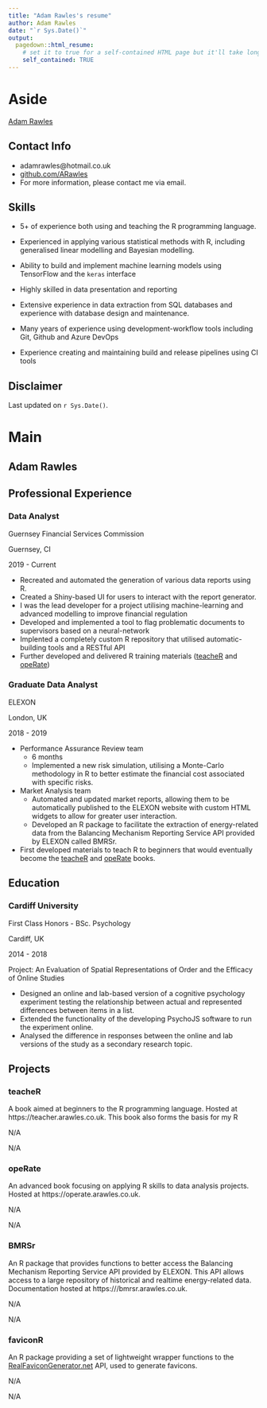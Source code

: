 ```yaml
---
title: "Adam Rawles's resume"
author: Adam Rawles
date: "`r Sys.Date()`"
output:
  pagedown::html_resume:
    # set it to true for a self-contained HTML page but it'll take longer to render
    self_contained: TRUE
---
```


Aside
================================================================================


[Adam Rawles](https://arawles.co.uk){width=80%}


Contact Info {#contact}
--------------------------------------------------------------------------------

- <i class="fa fa-envelope"></i> adamrawles@hotmail.co.uk
- <i class="fa fa-github"></i> [github.com/ARawles](https://github.com/ARawles)
- For more information, please contact me via email.


Skills {#skills}
--------------------------------------------------------------------------------

- 5+ of experience both using and teaching the R programming language.   

- Experienced in applying various statistical methods with R, including generalised linear modelling and Bayesian modelling.

- Ability to build and implement machine learning models using TensorFlow and the `keras` interface

- Highly skilled in data presentation and reporting

- Extensive experience in data extraction from SQL databases and experience with database design and maintenance. 

- Many years of experience using development-workflow tools including Git, Github and Azure DevOps

- Experience creating and maintaining build and release pipelines using CI tools



Disclaimer {#disclaimer}
--------------------------------------------------------------------------------



Last updated on `r Sys.Date()`.


Main
================================================================================

Adam Rawles {#title}
--------------------------------------------------------------------------------

Professional Experience {data-icon=suitcase}
--------------------------------------------------------------------------------

### Data Analyst

Guernsey Financial Services Commission

Guernsey, CI

2019 - Current

- Recreated and automated the generation of various data reports using R.
- Created a Shiny-based UI for users to interact with the report generator.
- I was the lead developer for a project utilising machine-learning and advanced modelling to improve financial regulation
- Developed and implemented a tool to flag problematic documents to supervisors based on a neural-network
- Implented a completely custom R repository that utilised automatic-building tools and a RESTful API
- Further developed and delivered R training materials ([teacheR](https://teacher.arawles.co.uk) and [opeRate](https://operate.arawles.co.uk))

### Graduate Data Analyst

ELEXON

London, UK

2018 - 2019

- Performance Assurance Review team   
    + 6 months
    + Implemented a new risk simulation, utilising a Monte-Carlo methodology in R to better estimate the financial cost associated with specific risks.
- Market Analysis team
    + Automated and updated market reports, allowing them to be automatically published to the ELEXON website with custom HTML widgets to allow for greater user interaction.
    + Developed an R package to facilitate the extraction of energy-related data from the Balancing Mechanism Reporting Service API provided by ELEXON called BMRSr.

- First developed materials to teach R to beginners that would eventually become the [teacheR](https://teacher.arawles.co.uk) and [opeRate](https://operate.arawles.co.uk) books.

Education {data-icon=graduation-cap data-concise=true}
--------------------------------------------------------------------------------

### Cardiff University

First Class Honors - BSc. Psychology

Cardiff, UK

2014 - 2018 

Project: An Evaluation of Spatial Representations of Order and the Efficacy of Online Studies

- Designed an online and lab-based version of a cognitive psychology experiment testing the relationship between actual and represented differences between items in a list.
- Extended the functionality of the developing PsychoJS software to run the experiment online.
- Analysed the difference in responses between the online and lab versions of the study as a secondary research topic.

Projects {data-icon=project-diagram}
--------------------------------------------------------------------------------

### teacheR

A book aimed at beginners to the R programming language. Hosted at https://teacher.arawles.co.uk.
This book also forms the basis for my R

N/A

N/A

### opeRate

An advanced book focusing on applying R skills to data analysis projects. Hosted at https://operate.arawles.co.uk.

N/A

N/A

### BMRSr

An R package that provides functions to better access the Balancing Mechanism Reporting Service API provided by ELEXON. This API allows access to a large repository of historical and realtime energy-related data. Documentation hosted at https:///bmrsr.arawles.co.uk.

N/A

N/A

### faviconR

An R package providing a set of lightweight wrapper functions to the [RealFaviconGenerator.net](https://realfavicongenerator.net) API, used to generate favicons.

N/A

N/A


